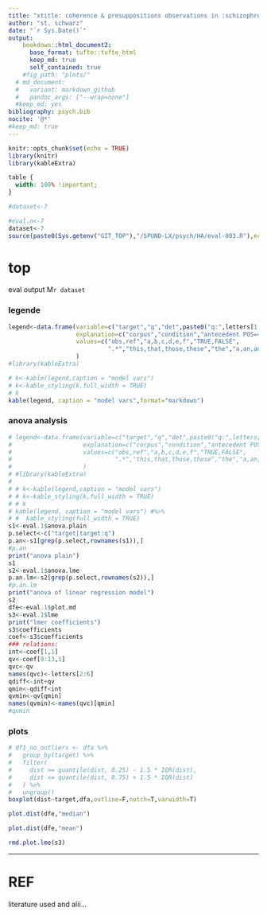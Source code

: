 ```yaml
---
title: "xtitle: coherence & presuppositions observations in :schizophrenia: threads"
author: "st. schwarz"
date: "`r Sys.Date()`"
output: 
    bookdown::html_document2:
      base_format: tufte::tufte_html
      keep_md: true
      self_contained: true
    #fig_path: "plots/"
  # md_document:
  #   variant: markdown_github
  #   pandoc_args: ["--wrap=none"]
  #keep_md: yes
bibliography: psych.bib
nocite: '@*'
#keep_md: true
---
```


```r
knitr::opts_chunk$set(echo = TRUE)
library(knitr)
library(kableExtra)
```

```css
table {
  width: 100% !important;
}
```

```r
#dataset<-7
```

```r
#eval.n<-7
dataset<-7
source(paste0(Sys.getenv("GIT_TOP"),"/SPUND-LX/psych/HA/eval-003.R"),echo = F)
```

# top
eval output M`r dataset`

### legende
```r
legend<-data.frame(variable=c("target","q","det",paste0("q:",letters[1:6])),
                   explanation=c("corpus","condition","antecedent POS==DET",rep("query condition",6)),
                   values=c("obs,ref","a,b,c,d,e,f","TRUE,FALSE",
                            ".*","this,that,those,these","the","a,an,any,some","my","his,her,their,your")
                   )
#library(kableExtra)

# k<-kable(legend,caption = "model vars")
# k<-kable_styling(k,full_width = TRUE)
# k
kable(legend, caption = "model vars",format="markdown")
```
### anova analysis
```r
# legend<-data.frame(variable=c("target","q","det",paste0("q:",letters[1:6])),
#                    explanation=c("corpus","condition","antecedent POS==DET",rep("query condition",6)),
#                    values=c("obs,ref","a,b,c,d,e,f","TRUE,FALSE",
#                             ".*","this,that,those,these","the","a,an,any,some","my","his,her,their,your")
#                    )
# #library(kableExtra)
# 
# # k<-kable(legend,caption = "model vars")
# # k<-kable_styling(k,full_width = TRUE)
# # k
# kable(legend, caption = "model vars") #%>%
# #  kable_styling(full_width = TRUE)
s1<-eval.1$anova.plain
p.select<-c("target|target:q")
p.an<-s1[grep(p.select,rownames(s1)),]
#p.an
print("anova plain")
s1
s2<-eval.1$anova.lme
p.an.lm<-s2[grep(p.select,rownames(s2)),]
#p.an.lm
print("anova of linear regression model")
s2
dfe<-eval.1$plot.md
s3<-eval.1$lme
print("lmer coefficients")
s3$coefficients
coef<-s3$coefficients
### relations:
int<-coef[1,1]
qv<-coef[9:13,1]
qvc<-qv
names(qvc)<-letters[2:6]
qdiff<-int+qv
qmin<-qdiff<int
qvmin<-qv[qmin]
names(qvmin)<-names(qvc)[qmin]
#qvmin
```
### plots
```r
# df1_no_outliers <- dfa %>%
#   group_by(target) %>%
#   filter(
#     dist >= quantile(dist, 0.25) - 1.5 * IQR(dist),
#     dist <= quantile(dist, 0.75) + 1.5 * IQR(dist)
#   ) %>%
#   ungroup()
boxplot(dist~target,dfa,outline=F,notch=T,varwidth=T)

```

```r
plot.dist(dfe,"median")
```

```r
plot.dist(dfe,"mean")
```

```r
rmd.plot.lme(s3)
```

-----

# REF
literature used and alii...   


